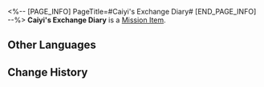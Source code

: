 <%-- [PAGE_INFO]
PageTitle=#Caiyi's Exchange Diary#
[END_PAGE_INFO] --%>
{{Item Infobox
|id          = 140223
|image       = Item Caiyi's Exchange Diary.png
|type        = Mission Item
|invCategory = Missions
|rarity      = 3
|effect      = 
|description = Caiyi hopes that her friend can take care of her daughter, and let her daughter be anything the child wants to be... Except a fighter pilot.
}}
'''Caiyi's Exchange Diary''' is a [[Mission Item]].

==Other Languages==
{{Other Languages
|en   = Caiyi's Exchange Diary
|zhs  = 采翼的交换日记
|zht  = 采翼的交換日記
|ja   = 采翼の交換日記
|ko   = 채이의 교환 일기
|es   = Diario de intercambios de Caiyi
|fr   = Journal partagé de Caiyi
|ru   = Записи Цайи
|th   = ไดอารี่แลกเปลี่ยนของ Caiyi
|vi   = Nhật Ký Trao Đổi Của Caiyi
|de   = Caiyis Austauschtagebuch
|id   = Diari Pertukaran Caiyi
|pt   = Diário de Conversa da Caiyi
}}

==Change History==
{{Change History|1.2}}
